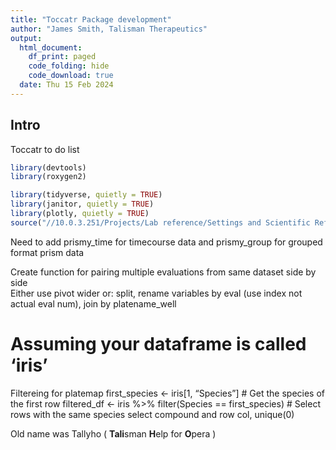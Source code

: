 ```yaml
---
title: "Toccatr Package development"
author: "James Smith, Talisman Therapeutics" 
output: 
  html_document: 
    df_print: paged 
    code_folding: hide 
    code_download: true 
  date: Thu 15 Feb 2024 
---
```


## Intro

Toccatr to do list

```r
library(devtools)
library(roxygen2)

library(tidyverse, quietly = TRUE) 
library(janitor, quietly = TRUE) 
library(plotly, quietly = TRUE)
source("//10.0.3.251/Projects/Lab reference/Settings and Scientific Reference/slackrs/core_scripts/neuromuscular_function_1_6.r")

```


Need to add prismy_time for timecourse data and prismy_group for grouped format prism data

Create function for pairing multiple evaluations from same dataset side by side  
Either use pivot wider or: split, rename variables by eval (use index not actual eval num), join by platename_well

# Assuming your dataframe is called 'iris'
Filtereing for platemap
first_species <- iris[1, "Species"]  # Get the species of the first row
filtered_df <- iris %>%
  filter(Species == first_species)  # Select rows with the same species
  select compound and row col, 
  unique(0)

Old name was Tallyho ( **Tali**sman **H**elp for **O**pera )

